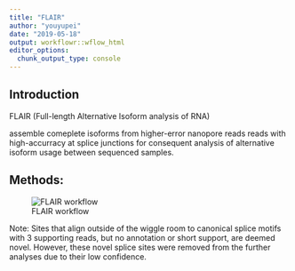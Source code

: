 ```yaml
---
title: "FLAIR"
author: "youyupei"
date: "2019-05-18"
output: workflowr::wflow_html
editor_options:
  chunk_output_type: console
---
```


## Introduction

FLAIR (Full-length Alternative Isoform analysis of RNA)

assemble comeplete isoforms from higher-error nanopore reads reads with high-accurracy at splice junctions for consequent analysis of alternative isoform usage between sequenced samples.

## Methods:

![FLAIR workflow](../docs/img/FLAIR_workflow.PNG)

Note: Sites that align outside of the wiggle room to canonical splice motifs with 3 supporting reads, but no annotation or short support, are deemed novel. However, these novel splice sites were removed from the further analyses due to their low confidence. 


